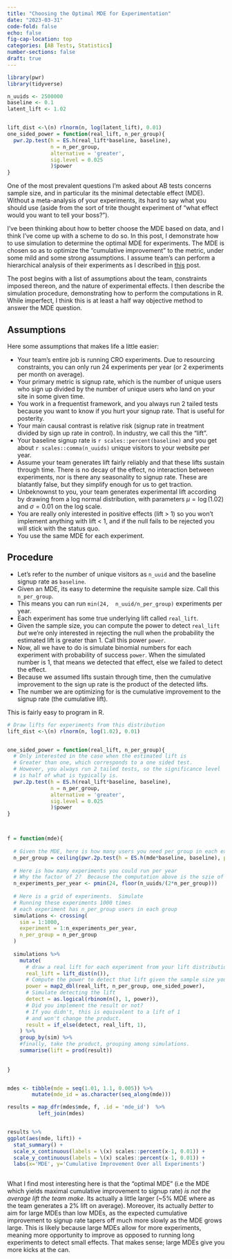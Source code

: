 ```yaml
---
title: "Choosing the Optimal MDE for Experimentation"
date: "2023-03-31"
code-fold: false
echo: false
fig-cap-location: top
categories: [AB Tests, Statistics]
number-sections: false
draft: true
---
```


```r
library(pwr)
library(tidyverse)

n_uuids <- 2500000
baseline <- 0.1
latent_lift <- 1.02


lift_dist <-\(n) rlnorm(n, log(latent_lift), 0.01)
one_sided_power = function(real_lift, n_per_group){
  pwr.2p.test(h = ES.h(real_lift*baseline, baseline), 
              n = n_per_group,
              alternative = 'greater',
              sig.level = 0.025
              )$power
}

```

One of the most prevalent questions I'm asked about AB tests concerns sample size, and in particular its the minimal detectable effect (MDE).  Without a meta-analysis of your experiments, its hard to say what you should use (aside from the sort of trite thought experiment of "what effect would you want to tell your boss?").
 
I've been thinking about how to better choose the MDE based on data, and I think I've come up with a scheme to do so.  In this post, I demonstrate how to use simulation to determine the optimal MDE for experiments.  The MDE is chosen so as to optimize the "cumulative improvement" to the metric, under some mild and some strong assumptions.  I assume team's can perform a hierarchical analysis of their experiments as I described in [this](https://dpananos.github.io/posts/2022-07-20-pooling-experiments/) post.


The post begins with a list of assumptions about the team, constraints imposed thereon, and the nature of experimental effects.  I then describe the simulation procedure, demonstrating how to perform the computations in R. While imperfect, I think this is at least a half way objective method to answer the MDE question.  

## Assumptions

Here some assumptions that makes life a little easier:

* Your team's entire job is running CRO experiments.  Due to resourcing constraints, you can only run 24 experiments per year (or 2 experiments per month on average).
* Your primary metric is signup rate, which is the number of unique users who sign up divided by the number of unique users who land on your site in some given time.
* You work in a frequentist framework, and you always run 2 tailed tests because you want to know if you hurt your signup rate.  That is useful for posterity.
* Your main causal contrast is relative risk (signup rate in treatment divided by sign up rate in control).  In industry, we call this the "lift".
* Your baseline signup rate is `r scales::percent(baseline)` and you get about `r scales::comma(n_uuids)` unique visitors to your website per year.
* Assume your team generates lift fairly reliably and that these lifts sustain through time.  There is no decay of the effect, no interaction between experiments, nor is there any seasonality to signup rate.  These are blatantly false, but they simplify enough for us to get traction.
* Unbeknownst to you, your team generates experimental lift according by drawing from a log normal distribution, with parameters $\mu=\log(1.02)$ and  $\sigma=0.01$ on the log scale.
* You are really only interested in positive effects (lift > 1) so you won't implement anything with lift < 1, and if the null fails to be rejected you will stick with the status quo.
* You use the same MDE for each experiment.


## Procedure

* Let's refer to the number of unique visitors as `n_uuid` and the baseline signup rate as `baseline`.
* Given an MDE, its easy to determine the requisite sample size.  Call this `n_per_group`.
* This means you can run `min(24,  n_uuid/n_per_group)` experiments per year.
* Each experiment has some true underlying lift called `real_lift`.
* Given the sample size, you can compute the power to detect `real_lift` *but* we're only interested in rejecting the null when the probability the estimated lift is greater than 1. Call this power `power`.
* Now, all we have to do is simulate binomial numbers for each experiment with probability of success `power`.  When the simulated number is 1, that means we detected that effect, else we failed to detect the effect.
* Because we assumed lifts sustain through time, then the cumulative improvement to the sign up rate is the product of the detected lifts.
* The number we are optimizing for is the cumulative improvement to the signup rate (the cumulative lift).

This is fairly easy to program in R.


```r
# Draw lifts for experiments from this distribution
lift_dist <-\(n) rlnorm(n, log(1.02), 0.01)


one_sided_power = function(real_lift, n_per_group){
  # Only interested in the case when the estimated lift is
  # Greater than one, which corresponds to a one sided test.
  # However, you always run 2 tailed tests, so the significance level
  # is half of what is typically is.
  pwr.2p.test(h = ES.h(real_lift*baseline, baseline), 
              n = n_per_group,
              alternative = 'greater',
              sig.level = 0.025
              )$power
}



f = function(mde){
  
  # Given the MDE, here is how many users you need per group in each experiment.
  n_per_group = ceiling(pwr.2p.test(h = ES.h(mde*baseline, baseline), power = 0.8)$n)
  
  # Here is how many experiments you could run per year
  # Why the factor of 2?  Because the computation above is the szie of each group.
  n_experiments_per_year <- pmin(24, floor(n_uuids/(2*n_per_group)))
  
  # Here is a grid of experiments.  Simulate 
  # Running these experiments 1000 times
  # each experiment has n_per_group users in each group
  simulations <- crossing(
    sim = 1:1000, 
    experiment = 1:n_experiments_per_year,
    n_per_group = n_per_group
  )
  
  simulations %>% 
    mutate(
      # draw a real lift for each experiment from your lift distribution
      real_lift = lift_dist(n()),
      # Compute the power to detect that lift given the sample size you have
      power = map2_dbl(real_lift, n_per_group, one_sided_power),
      # Simulate detecting the lift
      detect = as.logical(rbinom(n(), 1, power)),
      # Did you implement the result or not?
      # If you didn't, this is equivalent to a lift of 1
      # and won't change the product.
      result = if_else(detect, real_lift, 1),
    ) %>% 
    group_by(sim) %>% 
    #finally, take the product, grouping among simulations.
    summarise(lift = prod(result)) 
  
  
}


mdes <- tibble(mde = seq(1.01, 1.1, 0.005)) %>% 
        mutate(mde_id = as.character(seq_along(mde)))

results = map_dfr(mdes$mde, f, .id = 'mde_id')  %>% 
          left_join(mdes)


results %>% 
ggplot(aes(mde, lift)) + 
  stat_summary() + 
  scale_x_continuous(labels = \(x) scales::percent(x-1, 0.01)) + 
  scale_y_continuous(labels = \(x) scales::percent(x-1, 0.01)) +
  labs(x='MDE', y='Cumulative Improvement Over all Experiments')
  

```

What I find most interesting here is that the "optimal MDE" (i.e the MDE which yields maximal cumulative improvement to signup rate) *is not the average lift the team make*.  Its actually a little larger (~5% MDE where as the team generates a 2% lift on average).  Moreover, its actually *better* to aim for large MDEs than low MDEs, as the expected cumulative improvement to signup rate tapers off much more slowly as the MDE grows large.  This is likely because large MDEs allow for more experiments, meaning more opportunity to improve as opposed to running long experiments to detect small effects.  That makes sense; large MDEs give you more kicks at the can.






